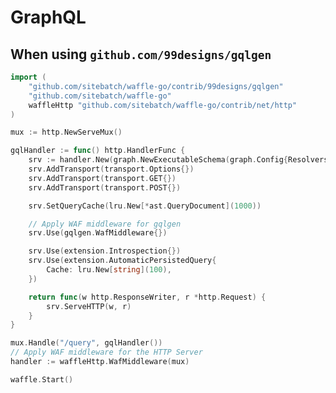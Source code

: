 # GraphQL 

## When using `github.com/99designs/gqlgen`

```go
import (
	"github.com/sitebatch/waffle-go/contrib/99designs/gqlgen"
  	"github.com/sitebatch/waffle-go"
	waffleHttp "github.com/sitebatch/waffle-go/contrib/net/http"
)

mux := http.NewServeMux()

gqlHandler := func() http.HandlerFunc {
	srv := handler.New(graph.NewExecutableSchema(graph.Config{Resolvers: &graph.Resolver{}}))
	srv.AddTransport(transport.Options{})
	srv.AddTransport(transport.GET{})
	srv.AddTransport(transport.POST{})

	srv.SetQueryCache(lru.New[*ast.QueryDocument](1000))

    // Apply WAF middleware for gqlgen
	srv.Use(gqlgen.WafMiddleware{})

	srv.Use(extension.Introspection{})
	srv.Use(extension.AutomaticPersistedQuery{
		Cache: lru.New[string](100),
	})

	return func(w http.ResponseWriter, r *http.Request) {
		srv.ServeHTTP(w, r)
	}
}

mux.Handle("/query", gqlHandler())
// Apply WAF middleware for the HTTP Server
handler := waffleHttp.WafMiddleware(mux)

waffle.Start()
```